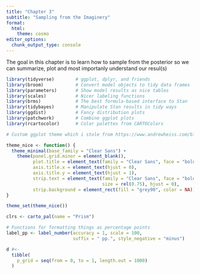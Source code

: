 ```yaml
---
title: "Chapter 3"
subtitle: "Sampling from the Imaginery"
format: 
  html: 
    theme: cosmo
editor_options: 
  chunk_output_type: console
---
```


The goal in this chapter is to learn how to sample from the posterior so we can summarize, plot and most importanly understand our resul(s)

```r
library(tidyverse)        # ggplot, dplyr, and friends
library(broom)            # Convert model objects to tidy data frames
library(parameters)       # Show model results as nice tables
library(scales)           # Nicer labeling functions
library(brms)             # The best formula-based interface to Stan
library(tidybayes)        # Manipulate Stan results in tidy ways
library(ggdist)           # Fancy distribution plots
library(patchwork)        # Combine ggplot plots
library(rcartocolor)      # Color palettes from CARTOColors 

# Custom ggplot theme which i stole from https://www.andrewheiss.com/blog/2023/08/12/conjoint-multilevel-multinomial-guide/#part-1-candy-single-question-basic-multinomial-logit

theme_nice <- function() {
  theme_minimal(base_family = "Clear Sans") +
    theme(panel.grid.minor = element_blank(),
          plot.title = element_text(family = "Clear Sans", face = "bold"),
          axis.title.x = element_text(hjust = 0),
          axis.title.y = element_text(hjust = 1),
          strip.text = element_text(family = "Clear Sans", face = "bold",
                                    size = rel(0.75), hjust = 0),
          strip.background = element_rect(fill = "grey90", color = NA))
}

theme_set(theme_nice())

clrs <- carto_pal(name = "Prism")

# Functions for formatting things as percentage points
label_pp <- label_number(accuracy = 1, scale = 100, 
                         suffix = " pp.", style_negative = "minus")
```

```r
d #<- 
  tibble(
    p_grid = seq(from = 0, to = 1, length.out = 1000)
  )
```

